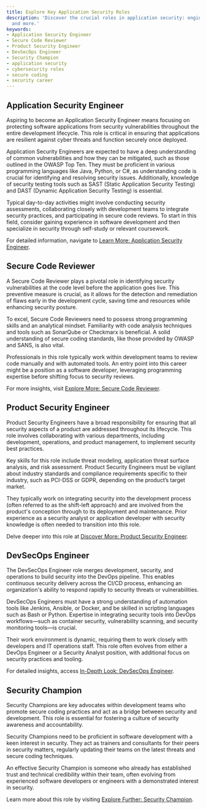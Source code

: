 ```yaml
---
title: Explore Key Application Security Roles
description: 'Discover the crucial roles in application security: engineers, reviewers,
  and more.'
keywords:
- Application Security Engineer
- Secure Code Reviewer
- Product Security Engineer
- DevSecOps Engineer
- Security Champion
- application security
- cybersecurity roles
- secure coding
- security career
---
```


## Application Security Engineer

Aspiring to become an Application Security Engineer means focusing on protecting software applications from security vulnerabilities throughout the entire development lifecycle. This role is critical in ensuring that applications are resilient against cyber threats and function securely once deployed.

Application Security Engineers are expected to have a deep understanding of common vulnerabilities and how they can be mitigated, such as those outlined in the OWASP Top Ten. They must be proficient in various programming languages like Java, Python, or C#, as understanding code is crucial for identifying and resolving security issues. Additionally, knowledge of security testing tools such as SAST (Static Application Security Testing) and DAST (Dynamic Application Security Testing) is essential. 

Typical day-to-day activities might involve conducting security assessments, collaborating closely with development teams to integrate security practices, and participating in secure code reviews. To start in this field, consider gaining experience in software development and then specialize in security through self-study or relevant coursework.

For detailed information, navigate to [Learn More: Application Security Engineer](career/profile/roles/application_security_roles/application_security_engineer).

## Secure Code Reviewer

A Secure Code Reviewer plays a pivotal role in identifying security vulnerabilities at the code level before the application goes live. This preventive measure is crucial, as it allows for the detection and remediation of flaws early in the development cycle, saving time and resources while enhancing security posture.

To excel, Secure Code Reviewers need to possess strong programming skills and an analytical mindset. Familiarity with code analysis techniques and tools such as SonarQube or Checkmarx is beneficial. A solid understanding of secure coding standards, like those provided by OWASP and SANS, is also vital.

Professionals in this role typically work within development teams to review code manually and with automated tools. An entry point into this career might be a position as a software developer, leveraging programming expertise before shifting focus to security reviews.

For more insights, visit [Explore More: Secure Code Reviewer](career/profile/roles/application_security_roles/secure_code_reviewer).

## Product Security Engineer

Product Security Engineers have a broad responsibility for ensuring that all security aspects of a product are addressed throughout its lifecycle. This role involves collaborating with various departments, including development, operations, and product management, to implement security best practices.

Key skills for this role include threat modeling, application threat surface analysis, and risk assessment. Product Security Engineers must be vigilant about industry standards and compliance requirements specific to their industry, such as PCI-DSS or GDPR, depending on the product’s target market.

They typically work on integrating security into the development process (often referred to as the shift-left approach) and are involved from the product's conception through to its deployment and maintenance. Prior experience as a security analyst or application developer with security knowledge is often needed to transition into this role.

Delve deeper into this role at [Discover More: Product Security Engineer](career/profile/roles/application_security_roles/product_security_engineer).

## DevSecOps Engineer

The DevSecOps Engineer role merges development, security, and operations to build security into the DevOps pipeline. This enables continuous security delivery across the CI/CD process, enhancing an organization's ability to respond rapidly to security threats or vulnerabilities.

DevSecOps Engineers must have a strong understanding of automation tools like Jenkins, Ansible, or Docker, and be skilled in scripting languages such as Bash or Python. Expertise in integrating security tools into DevOps workflows—such as container security, vulnerability scanning, and security monitoring tools—is crucial.

Their work environment is dynamic, requiring them to work closely with developers and IT operations staff. This role often evolves from either a DevOps Engineer or a Security Analyst position, with additional focus on security practices and tooling.

For detailed insights, access [In-Depth Look: DevSecOps Engineer](career/profile/roles/application_security_roles/devsecops_engineer).

## Security Champion

Security Champions are key advocates within development teams who promote secure coding practices and act as a bridge between security and development. This role is essential for fostering a culture of security awareness and accountability.

Security Champions need to be proficient in software development with a keen interest in security. They act as trainers and consultants for their peers in security matters, regularly updating their teams on the latest threats and secure coding techniques.

An effective Security Champion is someone who already has established trust and technical credibility within their team, often evolving from experienced software developers or engineers with a demonstrated interest in security.

Learn more about this role by visiting [Explore Further: Security Champion](career/profile/roles/application_security_roles/security_champion).